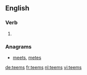==English==

===Verb===
{{head|en}}

# {{en-third-person singular of|teem}}

===Anagrams===
* [[meets#English|meets]], [[metes#English|metes]]

[[de:teems]]
[[fr:teems]]
[[nl:teems]]
[[vi:teems]]